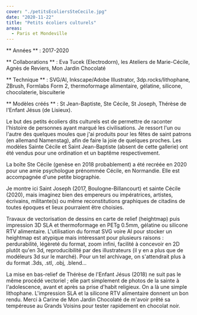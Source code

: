 ```yaml
---
cover: "./petitsEcoliersSteCecile.jpg"
date: "2020-11-22"
title: "Petits écoliers culturels"
areas:
  - Paris et Mondeville
---
```


** Années ** : 2017-2020

** Collaborations ** : Eva Tucek (Electrodorn), les Ateliers de Marie-Cécile, Agnès de Reviers, Mon Jardin Chocolaté

** Technique ** : SVG/AI, Inkscape/Adobe Illustrator, 3dp.rocks/lithophane, ZBrush, Formlabs Form 2, thermoformage alimentaire, gélatine, silicone, chocolaterie, biscuiterie

** Modèles créés ** : St Jean-Baptiste, Ste Cécile, St Joseph, Thérèse de l'Enfant Jésus (de Lisieux).

Le but des petits écoliers dits culturels est de permettre de raconter l'histoire de personnes ayant marqué les civilisations.
Je ressort l'un ou l'autre des quelques moules que j'ai produits pour les fêtes de saint patrons (en allemand Namenstag), afin de faire la joie de quelques proches. Les modèles Sainte Cécile et Saint Jean-Baptiste (absent de cette gallerie) ont été vendus pour une ordination et un baptême respectivement.

La boîte Ste Cécile (genèse en 2018 probablement) a été recréée en 2020 pour une amie psychologue prénommée Cécile, en Normandie. Elle est accompagnée d'une petite biographie.

Je montre ici Saint Joseph (2017, Boulogne-Billancourt) et sainte Cécile (2020), mais imaginez bien des empereurs ou impératrices, artistes, écrivains, militante(s) ou même reconstitutions graphiques de citadins de toutes époques et lieux pourraient être choisies.

Travaux de vectorisation de dessins en carte de relief (heightmap) puis impression 3D SLA et thermoformage en PETg 0.5mm, gélatine ou silicone RTV alimentaire. L'utilisation du format SVG voire AI pour stocker un heightmap est atypique mais intéressant pour plusieurs raisons : perdurabilité, légèreté du format, zoom infini, facilité à concevoir en 2D plutôt qu'en 3d, reproducibilité par des illustrateurs (il y en a plus que de modéleurs 3d sur le marché). Pour un tel archivage, on s'attendrait plus à du format .3ds, .stl, .obj, .blend...

La mise en bas-relief de Thérèse de l'Enfant Jésus (2018) ne suit pas le même procédé vectoriel ; elle part simplement de photos de la sainte à l'adolescence, avant et après sa prise d'habit religieux. On a là une simple lithophane. L'impression SLA et la silicone RTV alimentaire donnent un bon rendu. Merci à Carine de Mon Jardin Chocolaté de m'avoir prêté sa tempéreuse au Grands Voisins pour tester rapidement en chocolat noir.
